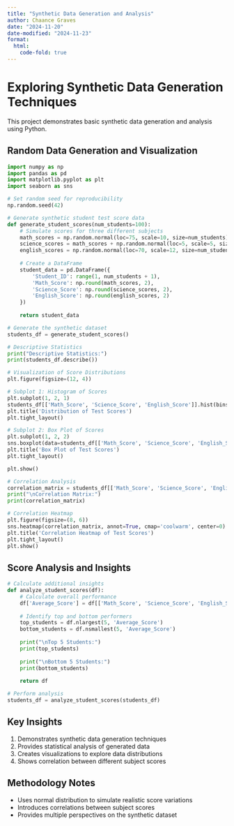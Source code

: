 ```yaml
---
title: "Synthetic Data Generation and Analysis"
author: Chaance Graves
date: "2024-11-20"
date-modified: "2024-11-23"
format:
  html:
    code-fold: true
---
```


# Exploring Synthetic Data Generation Techniques

This project demonstrates basic synthetic data generation and analysis using Python.

## Random Data Generation and Visualization

```python
import numpy as np
import pandas as pd
import matplotlib.pyplot as plt
import seaborn as sns

# Set random seed for reproducibility
np.random.seed(42)

# Generate synthetic student test score data
def generate_student_scores(num_students=100):
    # Simulate scores for three different subjects
    math_scores = np.random.normal(loc=75, scale=10, size=num_students)
    science_scores = math_scores + np.random.normal(loc=5, scale=5, size=num_students)
    english_scores = np.random.normal(loc=70, scale=12, size=num_students)
    
    # Create a DataFrame
    student_data = pd.DataFrame({
        'Student_ID': range(1, num_students + 1),
        'Math_Score': np.round(math_scores, 2),
        'Science_Score': np.round(science_scores, 2),
        'English_Score': np.round(english_scores, 2)
    })
    
    return student_data

# Generate the synthetic dataset
students_df = generate_student_scores()

# Descriptive Statistics
print("Descriptive Statistics:")
print(students_df.describe())

# Visualization of Score Distributions
plt.figure(figsize=(12, 4))

# Subplot 1: Histogram of Scores
plt.subplot(1, 2, 1)
students_df[['Math_Score', 'Science_Score', 'English_Score']].hist(bins=15, ax=plt.gca())
plt.title('Distribution of Test Scores')
plt.tight_layout()

# Subplot 2: Box Plot of Scores
plt.subplot(1, 2, 2)
sns.boxplot(data=students_df[['Math_Score', 'Science_Score', 'English_Score']])
plt.title('Box Plot of Test Scores')
plt.tight_layout()

plt.show()

# Correlation Analysis
correlation_matrix = students_df[['Math_Score', 'Science_Score', 'English_Score']].corr()
print("\nCorrelation Matrix:")
print(correlation_matrix)

# Correlation Heatmap
plt.figure(figsize=(8, 6))
sns.heatmap(correlation_matrix, annot=True, cmap='coolwarm', center=0)
plt.title('Correlation Heatmap of Test Scores')
plt.tight_layout()
plt.show()
```

## Score Analysis and Insights

```python
# Calculate additional insights
def analyze_student_scores(df):
    # Calculate overall performance
    df['Average_Score'] = df[['Math_Score', 'Science_Score', 'English_Score']].mean(axis=1)
    
    # Identify top and bottom performers
    top_students = df.nlargest(5, 'Average_Score')
    bottom_students = df.nsmallest(5, 'Average_Score')
    
    print("\nTop 5 Students:")
    print(top_students)
    
    print("\nBottom 5 Students:")
    print(bottom_students)
    
    return df

# Perform analysis
students_df = analyze_student_scores(students_df)
```

## Key Insights

1. Demonstrates synthetic data generation techniques
2. Provides statistical analysis of generated data
3. Creates visualizations to explore data distributions
4. Shows correlation between different subject scores

## Methodology Notes

- Uses normal distribution to simulate realistic score variations
- Introduces correlations between subject scores
- Provides multiple perspectives on the synthetic dataset